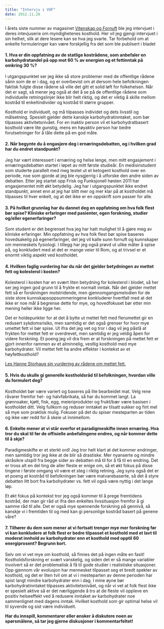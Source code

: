 ```yaml
---
title: "Intervju i VOF"
date: 2012.11.28
---
```


I årets siste nummer av magasinet [Vitenskap og Fornuft](http://www.vof.no) ble jeg intervjuet i deres intevjuserie om myndighetenes kosthold. Her vil jeg gjengi intervjuet i sin helhet, slik at dere lesere kan se hva jeg svarte. Tar forbehold om at enkelte formuleringer kan være forskjellig fra det som ble publisert i bladet

#### 1. Hva er din oppfatning av de statlige kostrådene, som anbefaler en karbohydratandel på opp mot 60 % av energien og et fettinntak på omkring 30 %?

I utgangspunktet ser jeg ikke så store problemer med de offentlige rådene sånn som de er i dag, og er overbevist om at dersom hele befolkningen faktisk fulgte disse rådene så ville det gitt et solid løft for folkehelsen. Når det er sagt, så mener jeg også at det å se på de offentlige rådene som individuelle retningslinjer ikke blir helt riktig, og det er viktig å skille mellom kostråd til enkeltindivider og kostråd til større grupper.

Kosthold er individuelt, og må tilpasses individet og dets livsstil og målsetning. Spesielt gjelder dette kanskje karbohydratinntaket, som bør tilpasses aktivitetsnivået. For en inaktiv person vil et karbohydratbasert kosthold være lite gunstig, mens en høyaktiv person har bedre forutsetninger for å tåle dette på en god måte.

#### 2. Når begynte du å engasjere deg i ernæringsdebatten, og i hvilken grad har du endret standpunkt?

Jeg har vært interessert i ernæring og helse lenge, men mitt engasjement i ernæringsdebatten startet i løpet av mitt første studieår. En medisinstudent som studerte parallelt med meg testet ut et ketogent kosthold over en periode, noe som gjorde at jeg ble nysgjerrig i å utforske den andre siden av debatten. Etter jeg startet opp Frisk og Funksjonell høsten 2011 har engasjementet mitt økt betydelig. Jeg har i utgangspunktet ikke endret standpunkt, annet enn at jeg har blitt mer og mer klar på at kostholdet må tilpasses til hver enkelt, og at det ikke er en oppskrift som passer for alle.

#### 3. På hvilket grunnlag har du dannet deg en oppfatning om hva folk flest bør spise? Kliniske erfaringer med pasienter, egen forskning, studier og/eller egenerfaringer?

Som student er det begrenset hva jeg har hatt mulighet til å gjøre meg av kliniske erfaringer. Min oppfatning av hva folk flest bør spise baseres hovedsakelig på egenerfaringer, det jeg vil kalle sunn fornuft og kunnskaper om menneskets fysiologi. I tillegg har jeg også prøvd ut ulike måter å spise på, og konkludert med at det er mange veier til Rom, og at trivsel er et enormt viktig aspekt ved kostholdet.

#### 4. Hvilken faglig vurdering har du når det gjelder betydningen av mettet fett og kolesterol i kosten?

Kolesterol i kosten har en svært liten betydning for kolesterol i blodet, så her ser jeg ingen god grunn til å frykte et normalt inntak. Når det gjelder mettet fett så er forskningen motstridende, men gjennomgangsmelodien for de siste store kunnskapsoppsummeringene konkluderer hvertfall med at det ikke er noe mål å begrense dette for mye, og hovedfokuset bør etter min mening heller ikke ligge her.

Det er holdepunkter for at det å bytte ut mettet fett med flerumettet gir en redusert sykdomsrisiko, men samtidig er det også grenser for hvor mye umettet fett vi bør spise. Ut ifra det jeg vet og tror i dag vil jeg påstå at frykten for mettet fett er overdrevet, men samtidig er jeg veldig åpen for videre forskning. Et poeng jeg vil dra frem er at forskningen på mettet fett er gjort innenfor rammen av et alminnelig, vestlig kosthold med mye karbohydrater. Vil mettet fett ha andre effekter i kontekst av et høyfettkosthold?

[Les Hanne Storhaug sin vurdering av rådene om mettet fett.](http://www.friskogfunksjonell.no/de-offentlige-anbefalingene-for-fett-godt-begrunnet/ "De offentlige anbefalingene for fett, godt begrunnet?")

#### 5. Hvis du skulle gi generelle kostholdsråd til befolkningen, hvordan ville du formulert deg?

Kostholdet bør være variert og baseres på lite bearbeidet mat. Velg rene råvarer fremfor hel- og halvfabrikata, så har du kommet langt. La grønnsaker, kjøtt, fisk, egg, meieriprodukter og frukt/bær være basisen i kostholdet ditt. Velg fullkorn og reduser inntaket av tilsatt sukker og fint mel så mye som praktisk mulig. Fokuser på det du spiser mesteparten av tiden og ikke vær redd for å skeie ut innimellom.

#### 6. Enkelte mener at vi står overfor et paradigmeskifte innen ernæring. Hva tror du skal til før de offisielle anbefalingene endres, og når kommer dette til å skje?

Paradigmeskifte er et sterkt ord! Jeg tror helt klart at det kommer endringer, men samtidig tror jeg ikke at de blir så drastiske. Mer nyanserte og mindre skråsikre utspill fra begge sider av debatten må til for å få til en endring. Det er tross alt en del ting de aller fleste er enige om, så et økt fokus på disse tingene i første omgang vil være et steg i riktig retning. Jeg syns også det er et poeng at kostråd til befolkningen bør være matvarebaserte, så det å styre debatten litt bort fra karbohydrater vs. fett vil også være nyttig i det lange løp.

Et økt fokus på kontekst tror jeg også kommer til å prege fremtidens kostråd, der man gir råd ut ifra den enkeltes livssituasjon fremfor å gi samme råd til alle. Det er også mye spennende forskning på gennivå, så kanskje vi i fremtiden til og med kan gi personlige kostråd basert på genene våre?

#### 7. Tilhører du dem som mener at vi fortsatt trenger mye mer forskning før vi kan konkludere at folk flest er bedre tilpasset et kosthold med et lavt til moderat innhold av karbohydrater enn et kosthold med opptil 60 energiprosent? Begrunn kort.

Selv om vi vet mye om kosthold, så finnes det på ingen måte en fasit! Kostholdsforskning er svært vanskelig, og siden det er så mange variabler involvert så er det problematisk å få til gode studier i realistiske situasjoner. Opp gjennom vår evolusjon har mennesket tilpasset seg et bredt spekter av kosthold, og det er liten tvil om at vi i mesteparten av denne perioden har spist langt mindre karbohydrater enn i dag. I mine øyne bør karbohydratinntaket tilpasses aktivitetsnivået, og når vi vet at folk flest ikke er spesielt aktive så er det nærliggende å tro at de fleste vil oppleve en positiv helseeffekt ved å redusere inntaket av karbohydrater noe sammenlignet med dagens inntak. Hvilket kosthold som gir optimal helse vil til syvende og sist være individuelt.

**Har du innspill, kommentarer eller ønsker å diskutere noen av spørsmålene, så tar jeg gjerne diskusjoner i kommentarfeltet!**
